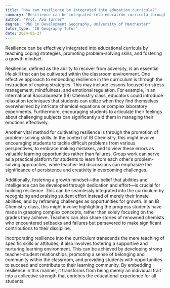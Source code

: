 ```yaml
---
title: "How can resilience be integrated into education curricula?"
summary: "Resilience can be integrated into education curricula through teaching coping strategies, promoting problem-solving skills, and fostering a growth mindset."
author: "Prof. Ava Turner"
degree: "PhD in Development Geography, University of Manchester"
tutor_type: "IB Geography Tutor"
date: 2024-05-27
---
```


Resilience can be effectively integrated into educational curricula by teaching coping strategies, promoting problem-solving skills, and fostering a growth mindset.

Resilience, defined as the ability to recover from adversity, is an essential life skill that can be cultivated within the classroom environment. One effective approach to embedding resilience in the curriculum is through the instruction of coping strategies. This may include lessons focused on stress management, mindfulness, and emotional regulation. For example, in an International Baccalaureate (IB) Chemistry class, educators could introduce relaxation techniques that students can utilize when they find themselves overwhelmed by intricate chemical equations or complex laboratory experiments. Furthermore, encouraging students to articulate their feelings about challenging subjects can significantly aid them in managing their emotions effectively.

Another vital method for cultivating resilience is through the promotion of problem-solving skills. In the context of IB Chemistry, this might involve encouraging students to tackle difficult problems from various perspectives, to embrace making mistakes, and to view these errors as valuable learning opportunities rather than failures. Group work can serve as a practical platform for students to learn from each other’s problem-solving approaches, while teacher-led discussions can emphasize the significance of persistence and creativity in overcoming challenges.

Additionally, fostering a growth mindset—the belief that abilities and intelligence can be developed through dedication and effort—is crucial for building resilience. This can be seamlessly integrated into the curriculum by recognizing and praising student effort instead of merely their innate abilities, and by reframing challenges as opportunities for growth. In an IB Chemistry class, this might involve highlighting the progress students have made in grasping complex concepts, rather than solely focusing on the grades they achieve. Teachers can also share stories of renowned chemists who encountered setbacks and failures but persevered to make significant contributions to their discipline.

Incorporating resilience into the curriculum transcends the mere teaching of specific skills or attitudes; it also involves fostering a supportive and nurturing learning environment. This can be achieved by developing strong teacher-student relationships, promoting a sense of belonging and community within the classroom, and providing students with opportunities to succeed and contribute to their learning community. By embedding resilience in this manner, it transforms from being merely an individual trait into a collective strength that enriches the educational experience for all students.
    